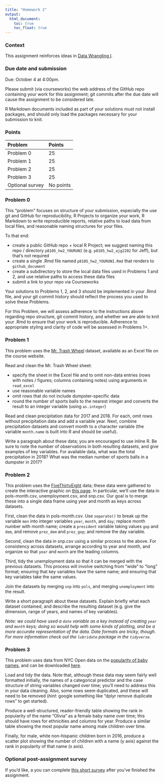 ```yaml
---
title: "Homework 2"
output:
  html_document: 
    toc: true
    toc_float: true
---
```


### Context

This assignment reinforces ideas in [Data Wrangling I](topic_data_wrangling_i.html). 

### Due date and submission

Due: October 4 at 4:00pm. 

Please submit (via courseworks) the web address of the GitHub repo containing your work for this assignment; git commits after the due date will cause the assignment to be considered late.

R Markdown documents included as part of your solutions must not install packages, and should only load the packages necessary for your submission to knit. 

### Points

| Problem         | Points    |
|:--------------- |:--------- |
| Problem 0       | 25        |
| Problem 1       | 25        |
| Problem 2       | 25        |
| Problem 3       | 25        |
| Optional survey | No points |


### Problem 0

This "problem" focuses on structure of your submission, especially the use git and GitHub for reproducibility, R Projects to organize your work, R Markdown to write reproducible reports, relative paths to load data from local files, and reasonable naming structures for your files. 

To that end: 

* create a public GitHub repo + local R Project; we suggest naming this repo / directory `p8105_hw2_YOURUNI` (e.g. `p8105_hw2_ajg2202` for Jeff), but that's not required
* create a single .Rmd file named `p8105_hw2_YOURUNI.Rmd` that renders to `github_document`
* create a subdirectory to store the local data files used in Problems 1 and 2, and use relative paths to access these data files
* submit a link to your repo via Courseworks

Your solutions to Problems 1, 2, and 3 should be implemented in your .Rmd file, and your git commit history should reflect the process you used to solve these Problems. 

For this Problem, we will assess adherence to the instructions above regarding repo structure, git commit history, and whether we are able to knit your .Rmd to ensure that your work is reproducible. Adherence to appropriate styling and clarity of code will be assessed in Problems 1+.


### Problem 1

This problem uses the [Mr. Trash Wheel](./dataset_mr_trash_wheel.html) dataset, available as an Excel file on the course website.

Read and clean the Mr. Trash Wheel sheet:

* specify the sheet in the Excel file and to omit non-data entries (rows with notes / figures; columns containing notes) using arguments in `read_excel`
* use reasonable variable names 
* omit rows that do not include dumpster-specific data
* round the number of sports balls to the nearest integer and converts the result to an integer variable (using `as.integer`)

Read and clean precipitation data for 2017 and 2018. For each, omit rows without precipitation data and add a variable year. Next, combine precipitation datasets and convert month to a character variable (the variable `month.name` is built into R and should be useful).

Write a paragraph about these data; you are encouraged to use inline R. Be sure to note the number of observations in both resulting datasets, and give examples of key variables. For available data, what was the total precipitation in 2018? What was the median number of sports balls in a dumpster in 2017?

### Problem 2

This problem uses the [FiveThirtyEight](dataset_fivethirtyeight.html) data; these data were gathered to create the interactive graphic on [this page](https://fivethirtyeight.com/features/science-isnt-broken/#part1). In particular, we'll use the data in pols-month.csv, unemployment.csv, and snp.csv. Our goal is to merge these into a single data frame using year and month as keys across datasets. 

First, clean the data in pols-month.csv. Use `separate()` to break up the variable `mon` into integer variables `year`, `month`, and `day`; replace month number with month name; create a `president` variable taking values `gop` and `dem`, and remove `prez_dem` and `prez_gop`; and remove the day variable. 

Second, clean the data in snp.csv using a similar process to the above. For consistency across datasets, arrange according to year and month, and organize so that `year` and `month` are the leading columns. 

Third, tidy the unemployment data so that it can be merged with the previous datasets. This process will involve switching from "wide" to "long" format; ensuring that key variables have the same name; and ensuring that key variables take the same values. 

Join the datasets by merging `snp` into `pols`, and merging `unemployment` into the result. 

Write a short paragraph about these datasets. Explain briefly what each dataset contained, and describe the resulting dataset (e.g. give the dimension, range of years, and names of key variables). 

*Note: we could have used a `date` variable as a key instead of creating `year` and `month` keys; doing so would help with some kinds of plotting, and be a more accurate representation of the data. Date formats are tricky, though. For more information check out the `lubridate` package in the `tidyverse`.*



### Problem 3

This problem uses data from NYC Open data on the [popularity of baby names](https://data.cityofnewyork.us/Health/Popular-Baby-Names/25th-nujf), and can be downloaded [here](./data/Popular_Baby_Names.csv).

Load and tidy the data. Note that, although these data may seem fairly well formatted initially, the names of a categorical predictor and the case structure of string variables changed over time; you'll need to address this in your data cleaning. Also, some rows seem duplicated, and these will need to be removed (*hint*: google something like "dplyr remove duplicate rows" to get started).

Produce a well-structured, reader-friendly table showing the rank in popularity of the name "Olivia" as a female baby name over time; this should have rows for ethnicities and columns for year. Produce a similar table showing the most popular name among male children over time. 

Finally, for male, white non-hispanic children born in 2016, produce a scatter plot showing the number of children with a name (y axis) against the rank in popularity of that name (x axis). 


### Optional post-assignment survey

If you'd like, a you can complete [this short survey]() after you've finished the assignment.
